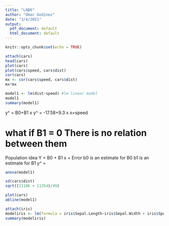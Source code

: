 ---
title: "LAB6"
author: "Omar Godinez"
date: "3/4/2021"
output:
  pdf_document: default
  html_document: default
---

```{r setup, include=FALSE}
knitr::opts_chunk$set(echo = TRUE)
```

```{r}
attach(cars)
head(cars)
plot(cars)
plot(cars$speed, cars$dist)
cor(cars)
mx <- cor(cars$speed, cars$dist)
mx*mx
```

```{r}
model1 <- lm(dist~speed) #lm linear model
model1
summary(model1)
```
y^ = B0+B1 x
y^ = -17.58+9.3 x   x=speed

# what if B1 = 0   There is no relation between them

Population idea Y = B0 + B1 x + Error
b0 is an estimate for B0
b1 is an estimate for B1
y^ = 
```{r}
anova(model1)
```

```{r}
sd(cars$dist)
sqrt((21186 + 11354)/49)
```

```{r}
plot(cars)
abline(model1)
```

```{r}
attach(iris)
modeliris <- lm(formula = iris$Sepal.Length~iris$Sepal.Width + iris$Species)
summary(modeliris)
```

